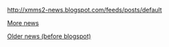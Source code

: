 <feed items=5 showdate="d F Y H:m (T)" showtitle=false>http://xmms2-news.blogspot.com/feeds/posts/default</feed>


[http://xmms2-news.blogspot.com/ More news]

[[Template:OLDNews|Older news (before blogspot)]]